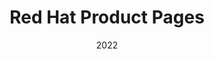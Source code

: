 ---
order: 2
title: Red Hat Product Pages
image: /images/red-hat-product-pages/thumbnail.webp
imageAltText: Screen-shot of a hero design on a Red Hat Product Page

date: 2022
keyword1: Design Systems
keyword2: UX Analytics
keyword3: Information Architecture

summary: Standardizing over a dozen landing pages by creating a flexible, scalable design system—creating accessibility guardrails and cutting launch time in half.

ctaLabel: Read Case Study
---